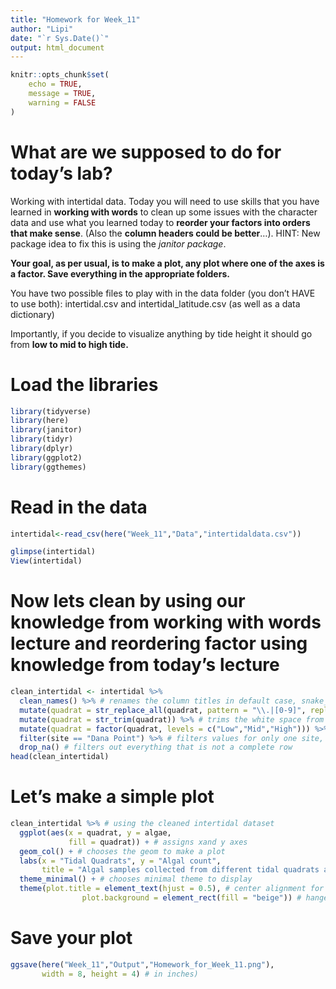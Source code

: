 ```yaml
---
title: "Homework for Week_11"
author: "Lipi"
date: "`r Sys.Date()`"
output: html_document
---
```


```r
knitr::opts_chunk$set(
	echo = TRUE,
	message = TRUE,
	warning = FALSE
)
```

# What are we supposed to do for today's lab?

Working with intertidal data. Today you will need to use skills that you have learned in **working with words** to clean up some issues with the character data and use what you learned today to **reorder your factors into orders that make sense**. (Also the **column headers could be better**...). HINT: New package idea to fix this is using the *janitor package*.

**Your goal, as per usual, is to make a plot, any plot where one of the axes is a factor. Save everything in the appropriate folders.**

You have two possible files to play with in the data folder (you don't HAVE to use both): intertidal.csv and intertidal_latitude.csv (as well as a data dictionary)

Importantly, if you decide to visualize anything by tide height it should go from **low to mid to high tide.**


# Load the libraries
```r
library(tidyverse)
library(here)
library(janitor)
library(tidyr)
library(dplyr)
library(ggplot2)
library(ggthemes)
```

# Read in the data
```r
intertidal<-read_csv(here("Week_11","Data","intertidaldata.csv"))

glimpse(intertidal)
View(intertidal)
```

# Now lets clean by using our knowledge from **working with words** lecture and **reordering factor** using knowledge from today's lecture
```r
clean_intertidal <- intertidal %>% 
  clean_names() %>% # renames the column titles in default case, snake_case (Janitor package)
  mutate(quadrat = str_replace_all(quadrat, pattern = "\\.|[0-9]", replacement = " ")) %>% # deletes unwanted numbers in quadrat column
  mutate(quadrat = str_trim(quadrat)) %>% # trims the white space from quadrat column
  mutate(quadrat = factor(quadrat, levels = c("Low","Mid","High"))) %>% # converts quadrat into factors and arranges them from low-> mid -> high, which makes sense!
  filter(site == "Dana Point") %>% # filters values for only one site, Dana Point
  drop_na() # filters out everything that is not a complete row
head(clean_intertidal)

```

# Let's make a simple plot
```r
clean_intertidal %>% # using the cleaned intertidal dataset
  ggplot(aes(x = quadrat, y = algae,
             fill = quadrat)) + # assigns xand y axes 
  geom_col() + # chooses the geom to make a plot
  labs(x = "Tidal Quadrats", y = "Algal count", 
       title = "Algal samples collected from different tidal quadrats at Dana Point") + # adds label to axes
  theme_minimal() + # chooses minimal theme to display
  theme(plot.title = element_text(hjust = 0.5), # center alignment for title
                plot.background = element_rect(fill = "beige")) # hanges background color
```

# Save your plot
```r
ggsave(here("Week_11","Output","Homework_for_Week_11.png"),
       width = 8, height = 4) # in inches)
```


